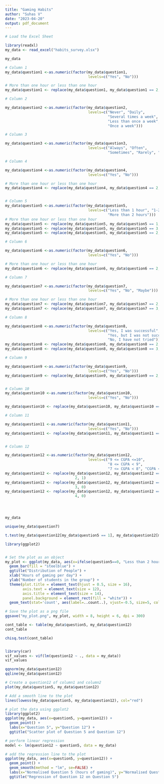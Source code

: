 ---
title: "Gaming Habits"
author: "Suhas V"
date: "2023-04-20"
output: pdf_document
---

```{r}

# Load the Excel Sheet

library(readxl)
my_data <- read_excel("habits_survey.xlsx")

my_data

```

```{r}
# Column 1
my_data$question1 <-as.numeric(factor(my_data$question1, 
                                      levels=c("Yes", "No")))

# More than one hour or less than one hour
my_data$question1 <- replace(my_data$question1, my_data$question1 == 2, 0)

# Column 2

my_data$question2 <-as.numeric(factor(my_data$question2, 
                                      levels=c("Never", "Daily",
                                               "Several times a week", 
                                               "Less than once a week", 
                                               "Once a week")))

# Column 3

my_data$question3 <-as.numeric(factor(my_data$question3, 
                                      levels=c("Always", "Often",
                                               "Sometimes", "Rarely", "Never")))

# Column 4

my_data$question4 <-as.numeric(factor(my_data$question4, 
                                      levels=c("Yes", "No")))

# More than one hour or less than one hour
my_data$question4 <- replace(my_data$question4, my_data$question4 == 2, 0)


# Column 5
my_data$question5 <-as.numeric(factor(my_data$question5, 
                                      levels=c("Less than 1 hour", "1-2 hours",
                                               "More than 2 hours")))
# More than one hour or less than one hour
my_data$question5 <- replace(my_data$question5, my_data$question5 == 1, 0)
my_data$question5 <- replace(my_data$question5, my_data$question5 == 3, 1)
my_data$question5 <- replace(my_data$question5, my_data$question5 == 2, 0)

# Column 6

my_data$question6 <-as.numeric(factor(my_data$question6, 
                                      levels=c("Yes", "No")))

# More than one hour or less than one hour
my_data$question6 <- replace(my_data$question6, my_data$question6 == 2, 0)

# Column 7

my_data$question7 <-as.numeric(factor(my_data$question7, 
                                      levels=c("Yes", "No", "Maybe")))

# More than one hour or less than one hour
my_data$question7 <- replace(my_data$question7, my_data$question7 == 2, 0)
my_data$question7 <- replace(my_data$question7, my_data$question7 == 3, 0)

# Column 8

my_data$question8 <-as.numeric(factor(my_data$question8, 
                                      levels=c("Yes, I was successful", 
                                               "Yes, but I was not successful", 
                                               "No, I have not tried")))
my_data$question8 <- replace(my_data$question8, my_data$question8 == 2, 0)
my_data$question8 <- replace(my_data$question8, my_data$question8 == 3, 0)

# Column 9

my_data$question9 <-as.numeric(factor(my_data$question9, 
                                      levels=c("Yes", "No")))
my_data$question9 <- replace(my_data$question9, my_data$question9 == 2, 0)


# Column 10
my_data$question10 <-as.numeric(factor(my_data$question10, 
                                      levels=c("Yes", "No")))

my_data$question10 <- replace(my_data$question10, my_data$question10 == 2, 0)

# Column 11

my_data$question11 <-as.numeric(factor(my_data$question11, 
                                      levels=c("Yes", "No")))
my_data$question11 <- replace(my_data$question11, my_data$question11 == 2, 0)


# Column 12

my_data$question12 <-as.numeric(factor(my_data$question12, 
                                      levels=c("9 <= CGPA <=10", 
                                               "8 <= CGPA < 9", 
                                               "7 <= CGPA < 8", "CGPA < 7")))
my_data$question12 <- replace(my_data$question12, my_data$question12 == 
                                2, 1)
my_data$question12 <- replace(my_data$question12, my_data$question12 == 
                                3, 0)
my_data$question12 <- replace(my_data$question12, my_data$question12 == 
                                4, 0)




my_data

unique(my_data$question7)

```
```{r}

t.test(my_data$question12[my_data$question5 == 1], my_data$question12[my_data$question5 == 0])

```

```{r}
library(ggplot2)


# Set the plot as an object
my_plot <- ggplot(my_data, aes(x=ifelse(question5==0, "Less than 2 hour", "More than 2 hour"))) + 
  geom_bar(fill = "steelblue") + 
  ggtitle("Distribution of People") + 
  xlab("Hours of gaming per day") + 
  ylab("Number of students in the group") +
  theme(plot.title = element_text(hjust = 0.5, size = 16),
        axis.text = element_text(size = 12),
        axis.title = element_text(size = 14),
        panel.background = element_rect(fill = "white")) +
  geom_text(stat='count', aes(label=..count..), vjust=-0.5, size=5, color="white")

# Save the plot as a png file
ggsave("my_plot.png", my_plot, width = 8, height = 6, dpi = 300)
```


```{r}

cont_table <- table(my_data$question5, my_data$question12)
cont_table

chisq.test(cont_table)

```
```{r}

```
```{r}
library(car)
vif_values <- vif(lm(question12 ~ ., data = my_data))
vif_values

qqnorm(my_data$question12)
qqline(my_data$question12)

# Create a question12 of column1 and column2
plot(my_data$question5, my_data$question12)

# Add a smooth line to the plot
lines(lowess(my_data$question5, my_data$question12), col="red")

```

```{r}

# plot the data using ggplot2
library(ggplot2)
ggplot(my_data, aes(x=question5, y=question12)) + 
  geom_point() + 
  labs(x="Question 5", y="Question 12") + 
  ggtitle("Scatter plot of Question 5 and Question 12")

# perform linear regression
model <- lm(question12 ~ question5, data = my_data)

# add the regression line to the plot
ggplot(my_data, aes(x=question5, y=question12)) + 
  geom_point() + 
  geom_smooth(method = "lm", se=FALSE) + 
  labs(x="Normalised Question 5 (hours of gaming)", y="Normalised Question 12 (GPA)") + 
  ggtitle("Regression of Question 12 on Question 5")




```

